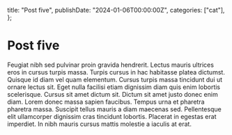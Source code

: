   title: "Post five",
  publishDate: "2024-01-06T00:00:00Z",
  categories: ["cat"],
};

# Post five

Feugiat nibh sed pulvinar proin gravida hendrerit. Lectus mauris ultrices eros in cursus turpis massa. Turpis cursus in hac habitasse platea dictumst. Quisque id diam vel quam elementum. Cursus turpis massa tincidunt dui ut ornare lectus sit. Eget nulla facilisi etiam dignissim diam quis enim lobortis scelerisque. Cursus sit amet dictum sit. Dictum sit amet justo donec enim diam. Lorem donec massa sapien faucibus. Tempus urna et pharetra pharetra massa. Suscipit tellus mauris a diam maecenas sed. Pellentesque elit ullamcorper dignissim cras tincidunt lobortis. Placerat in egestas erat imperdiet. In nibh mauris cursus mattis molestie a iaculis at erat.